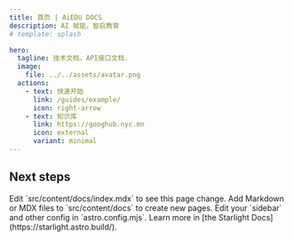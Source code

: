 ```yaml
---
title: 首页 | AiEDU DOCS
description: AI 赋能，智启教育
# template: splash

hero:
  tagline: 技术文档，API接口文档.
  image:
    file: ../../assets/avatar.png
  actions:
    - text: 快速开始
      link: /guides/example/
      icon: right-arrow
    - text: 知识库
      link: https://googhub.nyc.mn
      icon: external
      variant: minimal
---
```



## Next steps

<CardGrid>
	<Card title="Update content" icon="pencil">
		Edit `src/content/docs/index.mdx` to see this page change.
	</Card>
	<Card title="Add new content" icon="add-document">
		Add Markdown or MDX files to `src/content/docs` to create new pages.
	</Card>
	<Card title="Configure your site" icon="setting">
		Edit your `sidebar` and other config in `astro.config.mjs`.
	</Card>
	<Card title="Read the docs" icon="open-book">
		Learn more in [the Starlight Docs](https://starlight.astro.build/).
	</Card>
</CardGrid>
